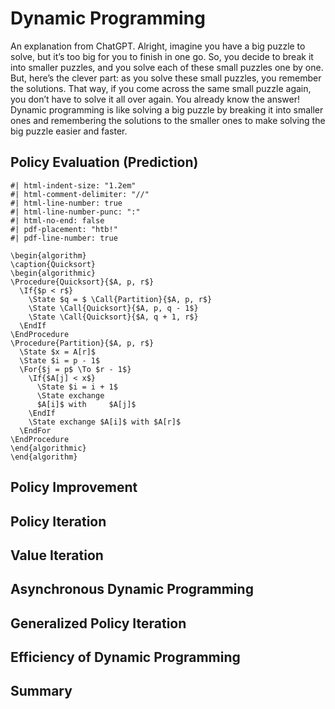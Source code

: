 # Dynamic Programming

An explanation from ChatGPT. Alright, imagine you have a big puzzle to solve,
but it's too big for you to finish in one go. So, you decide to break it into
smaller puzzles, and you solve each of these small puzzles one by one. But,
here's the clever part: as you solve these small puzzles, you remember the
solutions. That way, if you come across the same small puzzle again, you don't
have to solve it all over again. You already know the answer! Dynamic
programming is like solving a big puzzle by breaking it into smaller ones and
remembering the solutions to the smaller ones to make solving the big puzzle
easier and faster.

## Policy Evaluation (Prediction)

```pseudocode
#| html-indent-size: "1.2em"
#| html-comment-delimiter: "//"
#| html-line-number: true
#| html-line-number-punc: ":"
#| html-no-end: false
#| pdf-placement: "htb!"
#| pdf-line-number: true

\begin{algorithm}
\caption{Quicksort}
\begin{algorithmic}
\Procedure{Quicksort}{$A, p, r$}
  \If{$p < r$}
    \State $q = $ \Call{Partition}{$A, p, r$}
    \State \Call{Quicksort}{$A, p, q - 1$}
    \State \Call{Quicksort}{$A, q + 1, r$}
  \EndIf
\EndProcedure
\Procedure{Partition}{$A, p, r$}
  \State $x = A[r]$
  \State $i = p - 1$
  \For{$j = p$ \To $r - 1$}
    \If{$A[j] < x$}
      \State $i = i + 1$
      \State exchange
      $A[i]$ with     $A[j]$
    \EndIf
    \State exchange $A[i]$ with $A[r]$
  \EndFor
\EndProcedure
\end{algorithmic}
\end{algorithm}
```

## Policy Improvement

## Policy Iteration

## Value Iteration

## Asynchronous Dynamic Programming

## Generalized Policy Iteration

## Efficiency of Dynamic Programming

## Summary
